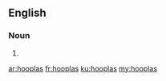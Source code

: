 ==English==

===Noun===
{{head|en}}

# {{plural of|hoopla}}

[[ar:hooplas]]
[[fr:hooplas]]
[[ku:hooplas]]
[[my:hooplas]]